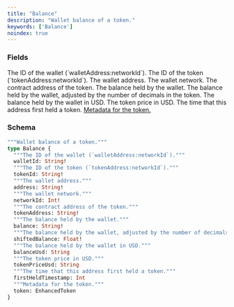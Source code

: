 ```yaml
---
title: "Balance"
description: "Wallet balance of a token."
keywords: ['Balance']
noindex: true
---
```


### Fields

<ResponseField name="walletId" type="String!" required>
  The ID of the wallet (`walletAddress:networkId`).
</ResponseField>

<ResponseField name="tokenId" type="String!" required>
  The ID of the token (`tokenAddress:networkId`).
</ResponseField>

<ResponseField name="address" type="String!" required>
  The wallet address.
</ResponseField>

<ResponseField name="networkId" type="Int!" required>
  The wallet network.
</ResponseField>

<ResponseField name="tokenAddress" type="String!" required>
  The contract address of the token.
</ResponseField>

<ResponseField name="balance" type="String!" required>
  The balance held by the wallet.
</ResponseField>

<ResponseField name="shiftedBalance" type="Float!" required>
  The balance held by the wallet, adjusted by the number of decimals in the token.
</ResponseField>

<ResponseField name="balanceUsd" type="String">
  The balance held by the wallet in USD.
</ResponseField>

<ResponseField name="tokenPriceUsd" type="String">
  The token price in USD.
</ResponseField>

<ResponseField name="firstHeldTimestamp" type="Int">
  The time that this address first held a token.
</ResponseField>

<a href="/api-reference/types/enhancedtoken">
  <ResponseField name="token" type="EnhancedToken">
    Metadata for the token.
  </ResponseField>
</a>

### Schema


```graphql 
"""Wallet balance of a token."""
type Balance {
  """The ID of the wallet (`walletAddress:networkId`)."""
  walletId: String!
  """The ID of the token (`tokenAddress:networkId`)."""
  tokenId: String!
  """The wallet address."""
  address: String!
  """The wallet network."""
  networkId: Int!
  """The contract address of the token."""
  tokenAddress: String!
  """The balance held by the wallet."""
  balance: String!
  """The balance held by the wallet, adjusted by the number of decimals in the token."""
  shiftedBalance: Float!
  """The balance held by the wallet in USD."""
  balanceUsd: String
  """The token price in USD."""
  tokenPriceUsd: String
  """The time that this address first held a token."""
  firstHeldTimestamp: Int
  """Metadata for the token."""
  token: EnhancedToken
}
```
